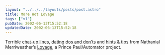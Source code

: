 ```yaml
---
layout: "../../../layouts/posts/post.astro"
title: More Hot Lovage
tags: ["v1"]
pubDate: 2002-06-13T15:52:18
updatedDate: 2002-06-13T15:52:18
---
```


Terrible [chat-up lines][1], [dating dos and don&#8217;ts][2] and [hints & tips][3] from Nathanial Merriweather&#8217;s [Lovage][4], a Prince Paul/Automator project.

[1]: http://www.thefanbase.com/lovage/CHATUP.HTML "'So, are you going to give me your phone number, or am I going to have to stalk you?'"
[2]: http://www.thefanbase.com/lovage/DOSANDDONTS.HTML "Dating Dos and Don'ts: 'Never tape any of her body parts together'"
[3]: http://www.thefanbase.com/lovage/HINTSANDTIPS.HTML "Hints and Tips: 'FRIEND: A member of the opposite sex in your acquaintance who has some flaw which makes sleeping with him/her totally unappealing.'"
[4]: http://www.audiogalaxy.com/pages/review.php?band_id=110286 "Lovage review on Audiogalaxy"

